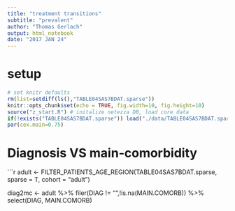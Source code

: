 ```yaml
---
title: "treatment transitions"
subtitle: "prevalent"
author: "Thomas Gerlach"
output: html_notebook
date: "2017 JAN 24"
---
```


# setup
```r
# set knitr defaults
rm(list=setdiff(ls(),"TABLE04SAS7BDAT.sparse"))
knitr::opts_chunk$set(echo = TRUE, fig.width=10, fig.height=10)
source("z_start.R") # initalize netezza DB, load core data
if(!exists("TABLE04SAS7BDAT.sparse")) load("./data/TABLE04SAS7BDAT.sparse.RData")
par(cex.main=0.75)
```

# Diagnosis VS main-comorbidity
```r

adult <- FILTER_PATIENTS_AGE_REGION(TABLE04SAS7BDAT.sparse, sparse = T, cohort = "adult")

diag2mc <-
  adult %>% 
  filer(DIAG != "",!is.na(MAIN.COMORB)) %>% 
  select(DIAG, MAIN.COMORB)

